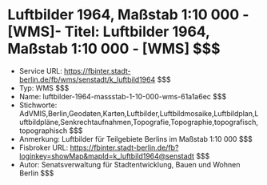 # Luftbilder 1964, Maßstab 1:10 000 - [WMS]- Titel: Luftbilder 1964, Maßstab 1:10 000 - [WMS] $$$
- Service URL: https://fbinter.stadt-berlin.de/fb/wms/senstadt/k_luftbild1964 $$$
- Typ: WMS $$$
- Name: luftbilder-1964-massstab-1-10-000-wms-61a1a6ec $$$
- Stichworte: AdVMIS,Berlin,Geodaten,Karten,Luftbilder,Luftbildmosaike,Luftbildplan,Luftbildpläne,Senkrechtaufnahmen,Topografie,Topographie,topografisch,topographisch $$$
- Anmerkung: Luftbilder für Teilgebiete Berlins im Maßstab 1:10 000 $$$
- Fisbroker URL: https://fbinter.stadt-berlin.de/fb?loginkey=showMap&mapId=k_luftbild1964@senstadt $$$
- Autor: Senatsverwaltung für Stadtentwicklung, Bauen und Wohnen Berlin $$$
